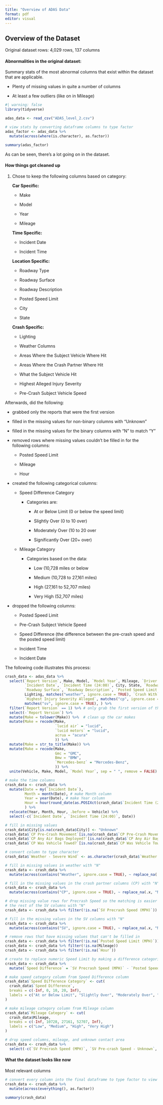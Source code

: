 ```yaml
---
title: "Overview of ADAS Data"
format: pdf
editor: visual
---
```


## Overview of the Dataset

Original dataset rows: 4,029 rows, 137 columns

#### Abnormalities in the original dataset:

Summary stats of the most abnormal columns that exist within the dataset that are applicable.

-   Plenty of missing values in quite a number of columns

-   At least a few outliers (like on in Mileage)

```r
#| warning: false
library(tidyverse)

adas_data <- read_csv("ADAS_level_2.csv")

# view stats by converting dataframe columns to type factor
adas_factor <- adas_data %>% 
  mutate(across(where(is.character), as.factor))

summary(adas_factor)
```

As can be seen, there's a lot going on in the dataset.

#### How things got cleaned up

1.  Chose to keep the following columns based on category:

    **Car Specific:**

    -   Make

    -   Model

    -   Year

    -   Mileage

    **Time Specific:**

    -   Incident Date

    -   Incident Time

    **Location Specific:**

    -   Roadway Type

    -   Roadway Surface

    -   Roadway Description

    -   Posted Speed Limit

    -   City

    -   State

    **Crash Specific:**

    -   Lighting

    -   Weather Columns

    -   Areas Where the Subject Vehicle Where Hit

    -   Areas Where the Crash Partner Where Hit

    -   What the Subject Vehicle Hit

    -   Highest Alleged Injury Severity

    -   Pre-Crash Subject Vehicle Speed

Afterwards, did the following:

-   grabbed only the reports that were the first version

-   filled in the missing values for non-binary columns with "Unknown"

-   filled in the missing values for the binary columns with "N" to match "Y"

-   removed rows where missing values couldn't be filled in for the following columns:

    -   Posted Speed Limit

    -   Mileage

    -   Hour

-   created the following categorical columns:

    -   Speed Difference Category

        -   Categories are:

            -   At or Below Limit (0 or below the speed limit)

            -   Slightly Over (0 to 10 over)

            -   Moderately Over (10 to 20 over

            -   Significantly Over (20+ over)

    -   Mileage Category

        -   Categories based on the data:

            -   Low (10,728 miles or below

            -   Medium (10,728 to 27,161 miles)

            -   High (27,161 to 52,707 miles)

            -   Very High (52,707 miles)

-   dropped the following columns:

    -   Posted Speed Limit

    -   Pre-Crash Subject Vehicle Speed

    -   Speed Difference (the difference between the pre-crash speed and the posted speed limit)

    -   Incident Time

    -   Incident Date

The following code illustrates this process:

```r
crash_data <- adas_data %>% 
  select(`Report Version`, Make, Model, `Model Year`, Mileage, `Driver / Operator Type`, # grab specific crash columns
         `Incident Date`, `Incident Time (24:00)`, City, State, `Roadway Type`, 
         `Roadway Surface`, `Roadway Description`, `Posted Speed Limit (MPH)`,
         Lighting, matches("weather", ignore.case = TRUE), `Crash With`,
         `Highest Injury Severity Alleged`, matches("cp", ignore.case = TRUE), 
         matches("sv", ignore.case = TRUE), ) %>% 
  filter(`Report Version` == 1) %>% # only grab the first version of the reports
  select(-`Report Version`) %>% 
  mutate(Make = tolower(Make)) %>%  # clean up the car makes
  mutate(Make = recode(Make,
                       `lucid air` = "lucid",
                       `lucid motors` = "lucid",
                       acrua = "acura"
                       )) %>% 
  mutate(Make = str_to_title(Make)) %>% 
  mutate(Make = recode(Make,
                       Gmc = "GMC",
                       Bmw = "BMW",
                       `Mercedes-benz` = "Mercedes-Benz",
                       )) %>% 
  unite(Vehicle, Make, Model, `Model Year`, sep = " ", remove = FALSE) # make Vehicle column from Make, Model, and Model Year

# make the time columns
crash_data <- crash_data %>% 
  mutate(Date = my(`Incident Date`),
         Month = month(Date), # make Month column
         Year = year(Date), # make Year column
         Hour = hour(round_date(as.POSIXct(crash_data$`Incident Time (24:00)`, format="%H:%M:%S"), unit = "hour"))# make Hour column
         ) %>% 
  relocate(Year, Month, Hour, .before = Vehicle) %>% 
  select(-c(`Incident Date`, `Incident Time (24:00)`, Date))

# fill in missing values
crash_data$City[is.na(crash_data$City)] <- "Unknown"
crash_data$`CP Pre-Crash Movement`[is.na(crash_data$`CP Pre-Crash Movement`)] <- "Unknown"
crash_data$`CP Any Air Bags Deployed?`[is.na(crash_data$`CP Any Air Bags Deployed?`)] <- "Unknown"
crash_data$`CP Was Vehicle Towed?`[is.na(crash_data$`CP Was Vehicle Towed?`)] <- "Unknown"

# convert column to type character
crash_data$`Weather - Severe Wind` <- as.character(crash_data$`Weather - Severe Wind`)

# fill in missing values in weather with "N"
crash_data <- crash_data %>%
  mutate(across(contains("Weather", ignore.case = TRUE), ~ replace_na(.x, "N")))

# fill in the missing values in the crash partner columns (CP) with "N"
crash_data <- crash_data %>%
  mutate(across(contains("CP", ignore.case = TRUE), ~ replace_na(.x, "N")))

# drop missing value rows for Precrash Speed so the matching is easier to fill in
# the rest of the SV columns with "N"
crash_data <- crash_data %>% filter(!is.na(`SV Precrash Speed (MPH)`))

# fill in the missing values in the SV columns with "N"
crash_data <- crash_data %>%
  mutate(across(contains("SV", ignore.case = TRUE), ~ replace_na(.x, "N")))

# remove rows that have missing values that can't be filled in
crash_data <- crash_data %>% filter(!is.na(`Posted Speed Limit (MPH)`))
crash_data <- crash_data %>% filter(!is.na(Mileage))
crash_data <- crash_data %>% filter(!is.na(`Hour`))

# create to replace numeric Speed Limit by making a difference categorical column
crash_data <- crash_data %>% 
  mutate(`Speed Difference` = `SV Precrash Speed (MPH)` - `Posted Speed Limit (MPH)`)

# make speed category column from Speed Difference column
crash_data$`Speed Difference Category` <- cut(
  crash_data$`Speed Difference`,
  breaks = c(-Inf, 0, 10, 20, Inf),
  labels = c("At or Below Limit", "Slightly Over", "Moderately Over", "Significantly Over")
)

# make mileage category column from Mileage column
crash_data$`Mileage Category` <- cut(
  crash_data$Mileage,
  breaks = c(-Inf, 10728, 27161, 52707, Inf),
  labels = c("Low", "Medium", "High", "Very High")
)

# drop speed columns, mileage, and unknown contact area
crash_data <- crash_data %>% 
  select(-c(`SV Precrash Speed (MPH)`, `SV Pre-crash Speed - Unknown`, `Posted Speed Limit (MPH)`, `Speed Difference`, Mileage, `SV Contact Area - Unknown`, `CP Contact Area - Unknown`))
```

#### What the dataset looks like now

Most relevant columns

```r

# convert every column into the final dataframe to type factor to view stats, etc.
crash_data <- crash_data %>% 
  mutate(across(everything(), as.factor))

summary(crash_data)
```
